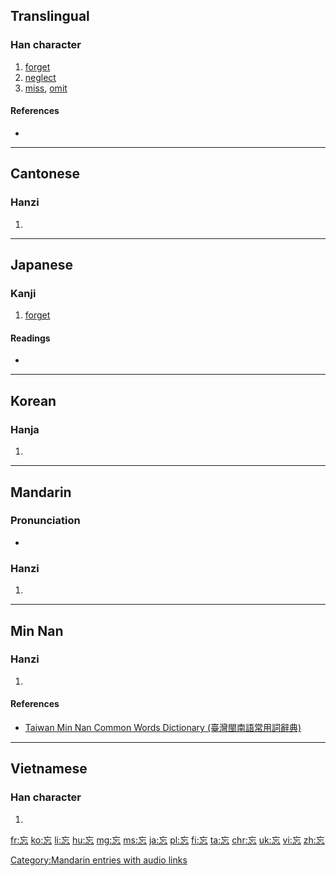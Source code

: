 {{also|忙}}
==Translingual==

===Han character===
{{Han char|rn=61|rad=心|as=03|sn=6|four=0033<sub>1</sub>|canj=卜女心 (YVP)|ids=⿱[[亡]][[心]]}}

# [[forget]]
# [[neglect]]
# [[miss]], [[omit]]

====References====
* {{Han ref|kx=0376.240|dkj=10333|dj=0703.090|hdz=42270.090|uh=5FD8|ud=24536|bh=A7D1|bd=42961}}

----

==Cantonese==

===Hanzi===
{{yue-hanzi|jyut=[[mong4]]|y=mong4}}

# {{defn|lang=yue|sort=心03}}

----

==Japanese==

===Kanji===
{{ja-kanji|grade=6|rs=亠04}}

# [[forget]]

====Readings====
* {{ja-readings|on=[[ぼう]] (bō)|kun=[[わすれる]] (wasureru)}}

----

==Korean==

===Hanja===
{{ko-hanja|hangeul=망|eumhun=|rv=mang|mr=mang|y=mang}}

# {{defn|lang=ko|sort=心03}}

----

==Mandarin==

===Pronunciation===
* {{audio|zh-wàng.ogg|audio|lang=cmn}}

===Hanzi===
{{cmn-hanzi|pin=[[wàng]] ([[wang4]])|wg=wang<sup>4</sup>}}

# {{defn|lang=cmn|sort=心03}}

[[Category:Mandarin entries with audio links]]

----

==Min Nan==

===Hanzi===
{{nan-hanzi|tlpa=[[bōng]] (bong<sup>7</sup>)}}

# {{defn|lang=nan|sort=心03}}

====References====
*[http://twblg.dict.edu.tw/holodict_new/result_detail.jsp?n_no=3151&curpage=1&sample=%E5%BF%98&radiobutton=1&querytarget=1&limit=20&pagenum=1&rowcount=2 Taiwan Min Nan Common Words Dictionary (臺灣閩南語常用詞辭典)]

----

==Vietnamese==

===Han character===
{{vi-hantu|[[vong]]|rs=心03}}

# {{defn|lang=vi|sort=心03}}

[[fr:忘]]
[[ko:忘]]
[[li:忘]]
[[hu:忘]]
[[mg:忘]]
[[ms:忘]]
[[ja:忘]]
[[pl:忘]]
[[fi:忘]]
[[ta:忘]]
[[chr:忘]]
[[uk:忘]]
[[vi:忘]]
[[zh:忘]]
